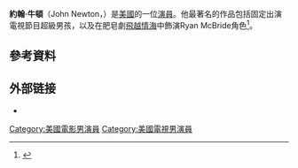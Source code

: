 {{Infobox person
| name                    = John Newton
| image                   = Newton, John (DOD).jpg
| caption                 = in 2006
| birth_name              =
| birth_date              = {{birth date and age|1965|12|29}}
| birth_place             = [[美國|美國]][[教堂山_(北卡羅來納州)|教堂山]] 
| othername               = John Haymes Newton
| occupation              = 演員
| yearsactive             = 1988–現在
| spouse                  = Jennifer Newton
| children                = 1
| residence               = Boulder, CO
| website                 =
| awards                  =
}}
'''約翰·牛頓'''（John Newton，{{bd|1965年|12月29日}}）是[[美國|美國]]的一位[[演員|演員]]。他最著名的作品包括固定出演電視節目超級男孩，以及在肥皂劇[[飛越情海|飛越情海]]中飾演Ryan McBride角色<ref>{{cite web|url=http://www.allmovie.com/work/yesterday-was-a-lie-430812|title=Overview: ''Yesterday Was a Lie''|last=Buchanan|first=Jason|publisher=[[Allmovie|Allmovie]]|accessdate=9 April 2010}}</ref>。

==參考資料==
{{reflist}}

== 外部链接 ==
* {{IMDb name|0628542}}

{{Authority control}}
{{DEFAULTSORT:Newton, John}}
[[Category:美國電影男演員|Category:美國電影男演員]]
[[Category:美國電視男演員|Category:美國電視男演員]]
{{Actor-stub}}